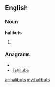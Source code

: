 ==English==

===Noun===
'''halibuts'''

# {{plural of|[[halibut]]}}

===Anagrams===
* {{alphagram|abhilstu}}
* [[Tshiluba#English|Tshiluba]]

[[ar:halibuts]]
[[my:halibuts]]